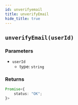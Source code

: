 ```yaml
---
id: unverifyemail
title: unverifyEmail
hide_title: true
---
```


## ``unverifyEmail(userId)``

### Parameters
- ``userId``
  - type: ``string``


### Returns
```ts
Promise<{
    status: "OK";
}>
```
